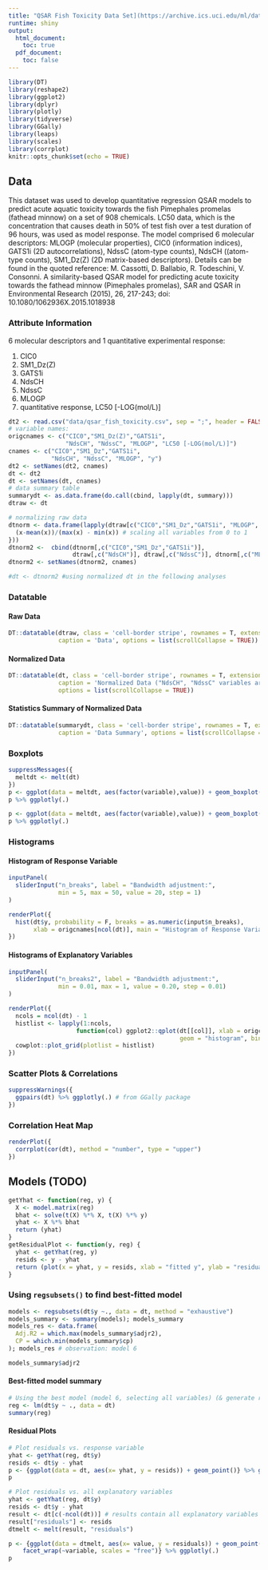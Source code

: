 ```yaml
---
title: "QSAR Fish Toxicity Data Set](https://archive.ics.uci.edu/ml/datasets/QSAR+fish+toxicity)"
runtime: shiny
output:
  html_document:
    toc: true
  pdf_document:
    toc: false
---
```


```r
library(DT)
library(reshape2)
library(ggplot2)
library(dplyr)
library(plotly)
library(tidyverse)
library(GGally)
library(leaps)
library(scales)
library(corrplot)
knitr::opts_chunk$set(echo = TRUE)
```
## Data
This dataset was used to develop quantitative regression QSAR models to predict acute aquatic toxicity towards the fish Pimephales promelas (fathead minnow) on a set of 908 chemicals. LC50 data, which is the concentration that causes death in 50% of test fish over a test duration of 96 hours, was used as model response. The model comprised 6 molecular descriptors: MLOGP (molecular properties), CIC0 (information indices), GATS1i (2D autocorrelations), NdssC (atom-type counts), NdsCH ((atom-type counts), SM1_Dz(Z) (2D matrix-based descriptors). Details can be found in the quoted reference: M. Cassotti, D. Ballabio, R. Todeschini, V. Consonni. A similarity-based QSAR model for predicting acute toxicity towards the fathead minnow (Pimephales promelas), SAR and QSAR in Environmental Research (2015), 26, 217-243; doi: 10.1080/1062936X.2015.1018938

### Attribute Information
6 molecular descriptors and 1 quantitative experimental response:

1. CIC0
2. SM1_Dz(Z)
3. GATS1i
4. NdsCH
5. NdssC
6. MLOGP
7. quantitative response, LC50 [-LOG(mol/L)]

```r
dt2 <- read.csv("data/qsar_fish_toxicity.csv", sep = ";", header = FALSE)
# variable names: 
origcnames <- c("CIC0","SM1_Dz(Z)","GATS1i", 
                "NdsCH", "NdssC", "MLOGP", "LC50 [-LOG(mol/L)]")
cnames <- c("CIC0","SM1_Dz","GATS1i", 
            "NdsCH", "NdssC", "MLOGP", "y")
dt2 <- setNames(dt2, cnames)
dt <- dt2
dt <- setNames(dt, cnames)
# data summary table
summarydt <- as.data.frame(do.call(cbind, lapply(dt, summary)))
dtraw <- dt

# normalizing raw data
dtnorm <- data.frame(lapply(dtraw[c("CIC0","SM1_Dz","GATS1i", "MLOGP", "y")], function(x) {
  (x-mean(x))/(max(x) - min(x)) # scaling all variables from 0 to 1
})) 
dtnorm2 <-  cbind(dtnorm[,c("CIC0","SM1_Dz","GATS1i")], 
                  dtraw[,c("NdsCH")], dtraw[,c("NdssC")], dtnorm[,c("MLOGP","y")])
dtnorm2 <- setNames(dtnorm2, cnames)

#dt <- dtnorm2 #using normalized dt in the following analyses
```

### Datatable {.tabset}
#### Raw Data
```r
DT::datatable(dtraw, class = 'cell-border stripe', rownames = T, extensions = 'Scroller', 
              caption = 'Data', options = list(scrollCollapse = TRUE))
```

#### Normalized Data
```r
DT::datatable(dt, class = 'cell-border stripe', rownames = T, extensions = 'Scroller', 
              caption = 'Normalized Data ("NdsCH", "NdssC" variables are not normalized)', 
              options = list(scrollCollapse = TRUE))
```

#### Statistics Summary of Normalized Data
```r
DT::datatable(summarydt, class = 'cell-border stripe', rownames = T, extensions = 'Scroller', 
              caption = 'Data Summary', options = list(scrollCollapse = TRUE))
```

</div>

### Boxplots
```r
suppressMessages({
  meltdt <- melt(dt)
})
p <- ggplot(data = meltdt, aes(factor(variable),value)) + geom_boxplot() + facet_wrap(~variable, scale="free") + xlab("") + ylab("")
p %>% ggplotly(.) 
```

```r
p <- ggplot(data = meltdt, aes(factor(variable),value)) + geom_boxplot() + xlab("") + ylab("")
p %>% ggplotly(.) 
```

### Histograms
#### Histogram of Response Variable
```r
inputPanel(
  sliderInput("n_breaks", label = "Bandwidth adjustment:",
              min = 5, max = 50, value = 20, step = 1)
)

renderPlot({
  hist(dt$y, probability = F, breaks = as.numeric(input$n_breaks),
       xlab = origcnames[ncol(dt)], main = "Histogram of Response Variable")
})
```

#### Histograms of Explanatory Variables
```r
inputPanel(
  sliderInput("n_breaks2", label = "Bandwidth adjustment:",
              min = 0.01, max = 1, value = 0.20, step = 0.01)
)

renderPlot({
  ncols = ncol(dt) - 1
  histlist <- lapply(1:ncols, 
                   function(col) ggplot2::qplot(dt[[col]], xlab = origcnames[col],
                                                geom = "histogram", binwidth = input$n_breaks2))
  cowplot::plot_grid(plotlist = histlist)
})
```

### Scatter Plots & Correlations
```r
suppressWarnings({
  ggpairs(dt) %>% ggplotly(.) # from GGally package
})
```

### Correlation Heat Map
```r
renderPlot({
  corrplot(cor(dt), method = "number", type = "upper")
})
```

## Models (TODO)
```r
getYhat <- function(reg, y) {
  X <- model.matrix(reg)
  bhat <- solve(t(X) %*% X, t(X) %*% y)
  yhat <- X %*% bhat
  return (yhat)
}
getResidualPlot <- function(y, reg) {
  yhat <- getYhat(reg, y)
  resids <- y - yhat
  return (plot(x = yhat, y = resids, xlab = "fitted y", ylab = "residuals"))
}
```

### Using `regsubsets()` to find best-fitted model
```r
models <- regsubsets(dt$y ~., data = dt, method = "exhaustive")
models_summary <- summary(models); models_summary
models_res <- data.frame(
  Adj.R2 = which.max(models_summary$adjr2),
  CP = which.min(models_summary$cp)
); models_res # observation: model 6

models_summary$adjr2
```

#### Best-fitted model summary
```r
# Using the best model (model 6, selecting all variables) (& generate residual plot):
reg <- lm(dt$y ~ ., data = dt)
summary(reg)
```

#### Residual Plots
```r
# Plot residuals vs. response variable
yhat <- getYhat(reg, dt$y)
resids <- dt$y - yhat
p <- {ggplot(data = dt, aes(x= yhat, y = resids)) + geom_point()} %>% ggplotly(.)
p
```

```r
# Plot residuals vs. all explanatory variables
yhat <- getYhat(reg, dt$y)
resids <- dt$y - yhat
result <- dt[c(-ncol(dt))] # results contain all explanatory variables (excluding y)
result["residuals"] <- resids
dtmelt <- melt(result, "residuals")

p <- {ggplot(data = dtmelt, aes(x= value, y = residuals)) + geom_point() +
    facet_wrap(~variable, scales = "free")} %>% ggplotly(.)
p
```

```r

```

